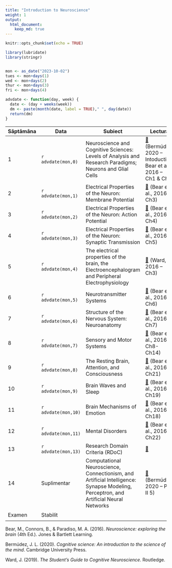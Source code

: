 ```yaml
---
title: "Introduction to Neuroscience"
weight: 1
output:
  html_document:
    keep_md: true
---
```


```r
knitr::opts_chunk$set(echo = TRUE)
```

```r
library(lubridate)
library(stringr)


mon <- as_date("2023-10-02")
tues <- mon+days(1)
wed <- mon+days(2)
thur <- mon+days(3)
fri <- mon+days(4)

advdate <- function(day, week) {
  date <- (day + weeks(week))
  dm <- paste(month(date, label = TRUE)," ", day(date)) 
  return(dm)  
}
```

| Săptămâna | Data                | Subiect                                                                                                                              | Lectură                                                                                   | Video                                                                          | Prezentări                | Activități                |
|-----------|-----------|-----------|-----------|-----------|-----------|-----------|
| 1         | `r advdate(mon,0)`  | Neuroscience and Cognitive Sciences: Levels of Analysis and Research Paradigms; Neurons and Glial Cells                              | [📖](https://google.com/) (Bermúdez, 2020 -- Intoduction; Bear et al., 2016 -- Ch1 & Ch2) | [📺](https://youtu.be/YOxmuNS6iV4 "Cognitive Science - Neuroscience Emphasis") | [🖥️](https://google.com/) | [📋](https://google.com/) |
| 2         | `r advdate(mon,1)`  | Electrical Properties of the Neuron: Membrane Potential                                                                              | [📖](https://google.com/) (Bear et al., 2016 -- Ch3)                                      |                                                                                |                           |                           |
| 3         | `r advdate(mon,2)`  | Electrical Properties of the Neuron: Action Potential                                                                                | [📖](https://google.com/) (Bear et al., 2016 -- Ch4)                                      |                                                                                |                           |                           |
| 4         | `r advdate(mon,3)`  | Electrical Properties of the Neuron: Synaptic Transmission                                                                           | [📖](https://google.com/) (Bear et al., 2016 -- Ch5)                                      |                                                                                |                           |                           |
| 5         | `r advdate(mon,4)`  | The electrical properties of the brain, the Electroencephalogram and Peripheral Electrophysiology                                    | [📖](https://google.com/) (Ward, 2016 -- Ch3)                                             |                                                                                |                           |                           |
| 6         | `r advdate(mon,5)`  | Neurotransmitter Systems                                                                                                             | [📖](https://google.com/) (Bear et al., 2016 -- Ch6)                                      |                                                                                |                           | ✍️                        |
| 7         | `r advdate(mon,6)`  | Structure of the Nervous System: Neuroanatomy                                                                                        | [📖](https://google.com/) (Bear et al., 2016 -- Ch7)                                      |                                                                                |                           |                           |
| 8         | `r advdate(mon,7)`  | Sensory and Motor Systems                                                                                                            | [📖](https://google.com/) (Bear et al., 2016 -- Ch8-Ch14)                                 |                                                                                |                           |                           |
| 9         | `r advdate(mon,8)`  | The Resting Brain, Attention, and Consciousness                                                                                      | [📖](https://google.com/) (Bear et al., 2016 -- Ch21)                                     |                                                                                |                           |                           |
| 10        | `r advdate(mon,9)`  | Brain Waves and Sleep                                                                                                                | [📖](https://google.com/) (Bear et al., 2016 -- Ch19)                                     |                                                                                |                           |                           |
| 11        | `r advdate(mon,10)` | Brain Mechanisms of Emotion                                                                                                          | [📖](https://google.com/) (Bear et al., 2016 -- Ch18)                                     |                                                                                |                           |                           |
| 12        | `r advdate(mon,11)` | Mental Disorders                                                                                                                     | [📖](https://google.com/) (Bear et al., 2016 -- Ch22)                                     |                                                                                |                           |                           |
| 13        | `r advdate(mon,13)` | Research Domain Criteria (RDoC)                                                                                                      | [📖](https://google.com/)                                                                 |                                                                                |                           |                           |
| 14        | Suplimentar         | Computational Neuroscience, Connectionism, and Artificial Intelligence: Synapse Modeling, Perceptron, and Artificial Neural Networks | [📖](https://google.com/) (Bermúdez, 2020 -- Part II 5)                                   |                                                                                |                           |                           |
| Examen    | Stabilit            |                                                                                                                                      |                                                                                           |                                                                                |                           | ✍️                        |

Bear, M., Connors, B., & Paradiso, M. A. (2016). *Neuroscience: exploring the brain* (4th Ed.). Jones & Bartlett Learning.

Bermúdez, J. L. (2020). *Cognitive science: An introduction to the science of the mind*. Cambridge University Press.

Ward, J. (2019). *The Student's Guide to Cognitive Neuroscience*. Routledge.
